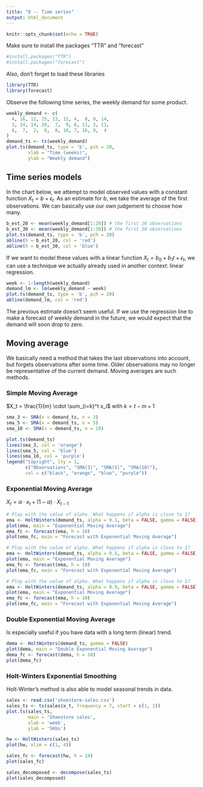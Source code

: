 ```yaml
---
title: "8 -- Time series"
output: html_document
---
```


```r
knitr::opts_chunk$set(echo = TRUE)
```
Make sure to install the packages "TTR" and "forecast" 
```r
#install.packages("TTR")
#install.packages("forecast")
```

Also, don't forget to load these libraries
```r
library(TTR)
library(forecast)
```

Observe the following time series, the weekly demand for some product.

```r
weekly_demand <- c(
  4, 16, 12, 25, 13, 12, 4,  8, 9, 14,
  3, 14, 14, 20,  7,  9, 6, 11, 3, 11,
  8,  7,  2,  8,  8, 10, 7, 16, 9,  4
)
demand_ts <- ts(weekly_demand)
plot.ts(demand_ts, type = 'b', pch = 20,
        xlab = "Time (weeks)",
        ylab = "Weekly demand")
```

## Time series models

In the chart below, we attempt to model observed values with a constant function $X_t = b + \epsilon_t$. As an estimate for $b$, we take the average of the first observations. We can basically use our own judgement to choose how many.

```r
b_est_20 <- mean(weekly_demand[1:20]) # the first 20 observations
b_est_30 <- mean(weekly_demand[1:30]) # the first 30 observations
plot.ts(demand_ts, type = 'b', pch = 20)
abline(h = b_est_20, col = 'red')
abline(h = b_est_30, col = 'blue')
```

If we want to model these values with a linear function $X_t = b_0 + b_1 t + \epsilon_t$, we can use a technique we actually already used in another context: linear regression.

```r
week <- 1:length(weekly_demand)
demand_lm <- lm(weekly_demand ~ week)
plot.ts(demand_ts, type = 'b', pch = 20)
abline(demand_lm, col = 'red')
```

The previous estimate doesn't seem useful. If we use the regression line to make a forecast of weekly demand in the future, we would expect that the demand will soon drop to zero.

## Moving average

We basically need a method that takes the last observations into account, but forgets observations after some time. Older observations may no longer be representative of the current demand. Moving averages are such methods.

### Simple Moving Average

$X_t = \frac{1}{m} \cdot \sum_{i=k}^t x_i$ with $k=t-m+1$

```r
sma_3 <- SMA(x = demand_ts, n = 3)
sma_5 <- SMA(x = demand_ts, n = 5)
sma_10 <- SMA(x = demand_ts, n = 10)

plot.ts(demand_ts)
lines(sma_3, col = 'orange')
lines(sma_5, col = 'blue')
lines(sma_10, col = 'purple')
legend("topright", lty = 1,
       c("Observations", "SMA(3)", "SMA(5)", "SMA(10)"),
       col = c("black", "orange", "blue", "purple"))
```

### Exponential Moving Average

$X_t = \alpha \cdot x_t + (1 - \alpha) \cdot X_{t-1}$

```r
# Play with the value of alpha. What happens if alpha is close to 1?
ema <- HoltWinters(demand_ts, alpha = 0.1, beta = FALSE, gamma = FALSE)
plot(ema, main = "Exponential Moving Average")
ema_fc <- forecast(ema, h = 10)
plot(ema_fc, main = "Forecast with Exponential Moving Average")
```

```r
# Play with the value of alpha. What happens if alpha is close to 1?
ema <- HoltWinters(demand_ts, alpha = 0.5, beta = FALSE, gamma = FALSE)
plot(ema, main = "Exponential Moving Average")
ema_fc <- forecast(ema, h = 10)
plot(ema_fc, main = "Forecast with Exponential Moving Average")
```

```r
# Play with the value of alpha. What happens if alpha is close to 1?
ema <- HoltWinters(demand_ts, alpha = 0.9, beta = FALSE, gamma = FALSE)
plot(ema, main = "Exponential Moving Average")
ema_fc <- forecast(ema, h = 10)
plot(ema_fc, main = "Forecast with Exponential Moving Average")
```

### Double Exponential Moving Average

Is especially useful if you have data with a long term (linear) trend.

```r
dema <- HoltWinters(demand_ts, gamma = FALSE)
plot(dema, main = "Double Exponential Moving Average")
dema_fc <- forecast(dema, h = 10)
plot(dema_fc)
```

### Holt-Winters Exponential Smoothing

Holt-Winter's method is also able to model seasonal trends in data.

```r
sales <- read.csv('shoestore-sales.csv')
sales_ts <- ts(sales$x_t, frequency = 7, start = c(1, 1))
plot.ts(sales_ts,
        main = 'Shoestore sales',
        xlab = 'week',
        ylab = 'SKUs')

```


```r
hw <- HoltWinters(sales_ts)
plot(hw, xlim = c(1, 4))
```

```r
sales_fc <- forecast(hw, h = 14)
plot(sales_fc)
```

```r
sales_decomposed <- decompose(sales_ts)
plot(sales_decomposed)
```

